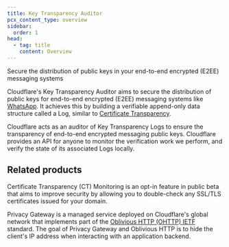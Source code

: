 ```yaml
---
title: Key Transparency Auditor
pcx_content_type: overview
sidebar:
  order: 1
head:
  - tag: title
    content: Overview
---
```



<Description>

Secure the distribution of public keys in your end-to-end encrypted (E2EE) messaging systems

</Description>

Cloudflare's Key Transparency Auditor aims to secure the distribution of public keys for end-to-end encrypted (E2EE) messaging systems like [WhatsApp](https://engineering.fb.com/2023/04/13/security/whatsapp-key-transparency/). It achieves this by building a verifiable append-only data structure called a Log, similar to [Certificate Transparency](https://developer.mozilla.org/en-US/docs/Web/Security/Certificate_Transparency).

Cloudflare acts as an auditor of Key Transparency Logs to ensure the transparency of end-to-end encrypted messaging public keys. Cloudflare provides an API for anyone to monitor the verification work we perform, and verify the state of its associated Logs locally.

## Related products

<RelatedProduct header="Certificate Transparency Monitoring" href="/ssl/edge-certificates/additional-options/certificate-transparency-monitoring/" product="ssl">

Certificate Transparency (CT) Monitoring is an opt-in feature in public beta that aims to improve security by allowing you to double-check any SSL/TLS certificates issued for your domain.

</RelatedProduct>

<RelatedProduct header="Privacy Gateway" href="/privacy-gateway/" product="privacy-gateway">

Privacy Gateway is a managed service deployed on Cloudflare's global network that implements part of the [Oblivious HTTP (OHTTP) IETF](https://www.ietf.org/archive/id/draft-thomson-http-oblivious-01.html) standard. The goal of Privacy Gateway and Oblivious HTTP is to hide the client's IP address when interacting with an application backend.

</RelatedProduct>
